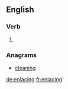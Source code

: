 ==English==

===Verb===
{{head|en|present participle}}

# {{present participle of|enlace|lang=en|nocat=1}}

===Anagrams===
* [[cleaning#English|cleaning]]

[[de:enlacing]]
[[fr:enlacing]]